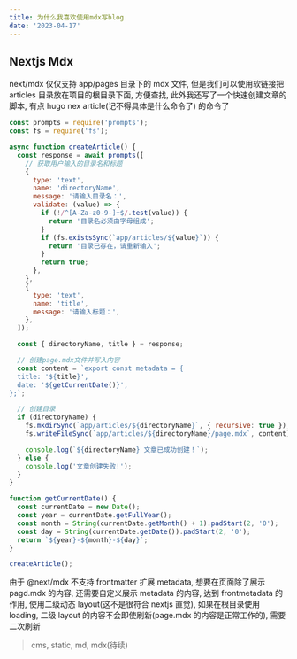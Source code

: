 ```yaml
---
title: 为什么我喜欢使用mdx写blog
date: '2023-04-17'
---
```


## Nextjs Mdx

next/mdx 仅仅支持 app/pages 目录下的 mdx 文件, 但是我们可以使用软链接把 articles 目录放在项目的根目录下面, 方便查找, 此外我还写了一个快速创建文章的脚本, 有点 hugo nex article(记不得具体是什么命令了) 的命令了

```js
const prompts = require('prompts');
const fs = require('fs');

async function createArticle() {
  const response = await prompts([
    // 获取用户输入的目录名和标题
    {
      type: 'text',
      name: 'directoryName',
      message: '请输入目录名：',
      validate: (value) => {
        if (!/^[A-Za-z0-9-]+$/.test(value)) {
          return '目录名必须由字母组成';
        }
        if (fs.existsSync(`app/articles/${value}`)) {
          return '目录已存在，请重新输入';
        }
        return true;
      },
    },
    {
      type: 'text',
      name: 'title',
      message: '请输入标题：',
    },
  ]);

  const { directoryName, title } = response;

  // 创建page.mdx文件并写入内容
  const content = `export const metadata = {
  title: '${title}',
  date: '${getCurrentDate()}',
};`;

  // 创建目录
  if (directoryName) {
    fs.mkdirSync(`app/articles/${directoryName}`, { recursive: true });
    fs.writeFileSync(`app/articles/${directoryName}/page.mdx`, content);

    console.log(`${directoryName} 文章已成功创建！`);
  } else {
    console.log('文章创建失败!');
  }
}

function getCurrentDate() {
  const currentDate = new Date();
  const year = currentDate.getFullYear();
  const month = String(currentDate.getMonth() + 1).padStart(2, '0');
  const day = String(currentDate.getDate()).padStart(2, '0');
  return `${year}-${month}-${day}`;
}

createArticle();
```

由于 @next/mdx 不支持 frontmatter 扩展 metadata, 想要在页面除了展示 pagd.mdx 的内容, 还需要自定义展示 metadata 的内容, 达到 frontmetadata 的作用, 使用二级动态 layout(这不是很符合 nextjs 直觉), 如果在根目录使用 loading, 二级 layout 的内容不会即使刷新(page.mdx 的内容是正常工作的), 需要二次刷新

> cms, static, md, mdx(待续)
